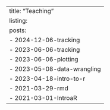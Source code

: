 ---
title: "Teaching"
listing:
  posts:
    - 2024-12-06-tracking
    - 2023-06-06-tracking
    - 2023-06-06-plotting
    - 2023-05-08-data-wrangling
    - 2023-04-18-intro-to-r
    - 2021-03-29-rmd
    - 2021-03-01-IntroaR
---